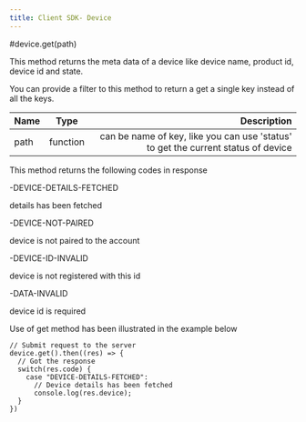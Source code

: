```yaml
---
title: Client SDK- Device
---
```


#device.get(path)

This method returns the meta data of a device like device name, product id, device id and state.

You can provide a filter to this method to return a get a single key instead of all the keys.

| Name       | Type |   Description |
| :------------ | :---------: | ----------: |
| path     |    function    |  can be name of key, like you can use 'status' to get the current status of device |

This method returns the following codes in response

-DEVICE-DETAILS-FETCHED

details has been fetched

-DEVICE-NOT-PAIRED

device is not paired to the account

-DEVICE-ID-INVALID

device is not registered with this id

-DATA-INVALID

device id is required

Use of get method has been illustrated in the example below

```
// Submit request to the server
device.get().then((res) => {
  // Got the response
  switch(res.code) {
    case "DEVICE-DETAILS-FETCHED": 
      // Device details has been fetched
      console.log(res.device);
  }
})
```

